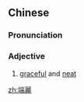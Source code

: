 {{also|端丽}}
==Chinese==
{{zh-forms|s=端丽}}

===Pronunciation===
{{zh-pron
|m=duānlì
|cat=a
}}

===Adjective===
{{zh-adj}}

# [[graceful]] and [[neat]]

[[zh:端麗]]
